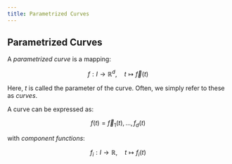 ```yaml
---
title: Parametrized Curves
--- 
```


## Parametrized Curves

A *parametrized curve* is a mapping:

$$
f: I \to \mathbb{R}^d, \quad t \mapsto \vec{f}(t)
$$

Here, $t$ is called the parameter of the curve. Often, we simply refer to these as *curves*.

A curve can be expressed as:

$$
f(t) = \vec{f}_1(t), \dots, f_d(t)
$$

with *component functions*:

$$
f_i: I \to \mathbb{R}, \quad t \mapsto f_i(t)
$$
